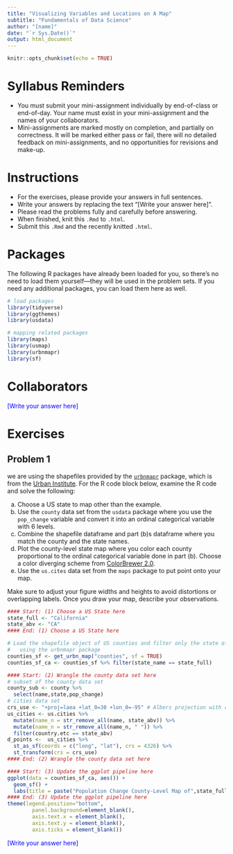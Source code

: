 ---
title: "Visualizing Variables and Locations on A Map"
subtitle: "Fundamentals of Data Science"
author: "[name]"
date: "`r Sys.Date()`"
output: html_document
---

```{r setup, include=FALSE}
knitr::opts_chunk$set(echo = TRUE)
```

# Syllabus Reminders

* You must submit your mini-assignment individually by end-of-class or end-of-day. Your name must exist in your mini-assignment and the names of your collaborators.
* Mini-assignments are marked mostly on completion, and partially on correctness. It will be marked either pass or fail, there will no detailed feedback on mini-assignments, and no opportunities for revisions and make-up.

# Instructions

* For the exercises, please provide your answers in full sentences.
* Write your answers by replacing the text "[Write your answer here]".
* Please read the problems fully and carefully before answering.
* When finished, knit this `.Rmd` to `.html`.
* Submit this `.Rmd` and the recently knitted `.html`.

# Packages

The following R packages have already been loaded for you, so there's no need to load them yourself—they will be used in the problem sets. If you need any additional packages, you can load them here as well.

```{r message=FALSE, warning=FALSE}
# load packages
library(tidyverse)
library(ggthemes)
library(usdata)

# mapping related packages
library(maps)
library(usmap)
library(urbnmapr)
library(sf)
```

# Collaborators

::: {style="color: blue;"}
[Write your answer here]
:::

# Exercises

## Problem 1

we are using the shapefiles provided by the [`urbnmapr`](https://urbaninstitute.github.io/urbnmapr/index.html){target="_blank"} package, which is from the [Urban Institute](https://www.urban.org/){target="_blank"}. For the R code block below, examine the R code and solve the following:

a. Choose a US state to map other than the example.
b. Use the `county` data set from the `usdata` package where you use the `pop_change` variable and convert it into an ordinal categorical variable with 6 levels.
c. Combine the shapefile dataframe and part (b)s dataframe where you match the county and the state names.
d. Plot the county-level state map where you color each county proportional to the ordinal categorical variable done in part (b). Choose a color diverging scheme from [ColorBrewer 2.0](https://colorbrewer2.org/#type=sequential&scheme=PuRd&n=6){target="_blank"}.
e. Use the `us.cites` data set from the `maps` package to put point onto your map.
    
Make sure to adjust your figure widths and heights to avoid distortions or overlapping labels.
Once you draw your map, describe your observations.

```{r message=FALSE}
#### Start: (1) Choose a US State here
state_full <- "California"
state_abv <- "CA"
#### End: (1) Choose a US State here

# Load the shapefile object of US counties and filter only the state of choice
#   using the urbnmapr package
counties_sf <- get_urbn_map("counties", sf = TRUE)
counties_sf_ca <- counties_sf %>% filter(state_name == state_full)
```

```{r state_county_pop_map_2, fig.align='center', out.width="100%", fig.height=7}
#### Start: (2) Wrangle the county data set here
# subset of the county data set
county_sub <- county %>%
  select(name,state,pop_change)
# cities data set
crs_use <- "+proj=laea +lat_0=30 +lon_0=-95" # Albers projection with curvature
us_cities <- us.cities %>%
  mutate(name_n = str_remove_all(name, state_abv)) %>%
  mutate(name_n = str_remove_all(name_n, " ")) %>%
  filter(country.etc == state_abv)
d_points <-  us_cities %>% 
  st_as_sf(coords = c("long", "lat"), crs = 4326) %>% 
  st_transform(crs = crs_use)
#### End: (2) Wrangle the county data set here

#### Start: (3) Update the ggplot pipeline here
ggplot(data = counties_sf_ca, aes()) + 
  geom_sf() + 
  labs(title = paste("Population Change County-Level Map of",state_full)) +
#### End: (3) Update the ggplot pipeline here
theme(legend.position="bottom",
        panel.background=element_blank(),
        axis.text.x = element_blank(),
        axis.text.y = element_blank(),
        axis.ticks = element_blank())
```

::: {style="color: blue;"}
[Write your answer here]
:::
